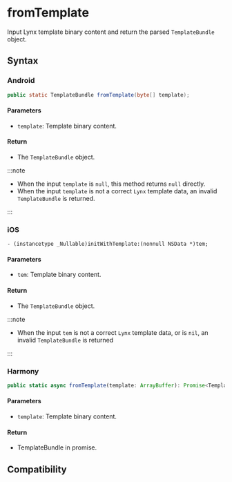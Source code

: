 # fromTemplate

Input Lynx template binary content and return the parsed `TemplateBundle` object.

## Syntax

### Android

```java
public static TemplateBundle fromTemplate(byte[] template);
```

#### Parameters

- `template`: Template binary content.

#### Return

- The `TemplateBundle` object.

:::note

- When the input `template` is `null`, this method returns `null` directly.
- When the input `template` is not a correct `Lynx` template data, an invalid `TemplateBundle` is returned.

:::

### iOS

```objc
- (instancetype _Nullable)initWithTemplate:(nonnull NSData *)tem;
```

#### Parameters

- `tem`: Template binary content.

#### Return
- The `TemplateBundle` object.

:::note

- When the input `tem` is not a correct `Lynx` template data, or is `nil`, an invalid `TemplateBundle` is returned

:::

### Harmony

```typescript
public static async fromTemplate(template: ArrayBuffer): Promise<TemplateBundle>;
```

#### Parameters

- `template`: Template binary content.

#### Return
- TemplateBundle in promise.

## Compatibility


<LegacyCompatTable metadata="lynx-native-api/template-bundle/from-template" />